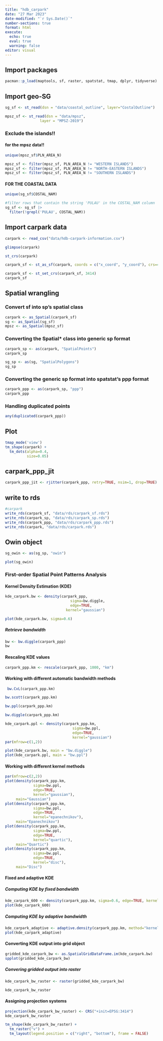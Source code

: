 ```yaml
---
title: "hdb_carpark"
date: "27 Mar 2023"
date-modified: "`r Sys.Date()`"
number-sections: true
format: html
execute: 
  echo: true
  eval: true
  warning: false
editor: visual
---
```


## Import packages

```r
pacman::p_load(maptools, sf, raster, spatstat, tmap, dplyr, tidyverse)
```

## Import geo-SG

```r
sg_sf <- st_read(dsn = "data/coastal_outline", layer="CostalOutline")
```

```r
mpsz_sf <- st_read(dsn = "data/mpsz", 
                layer = "MPSZ-2019")
```

### Exclude the islands!!

#### for the mpsz data!!

```r
unique(mpsz_sf$PLN_AREA_N)
```

```r
mpsz_sf <- filter(mpsz_sf, PLN_AREA_N != "WESTERN ISLANDS")
mpsz_sf <- filter(mpsz_sf, PLN_AREA_N != "NORTH-EASTERN ISLANDS")
mpsz_sf <- filter(mpsz_sf, PLN_AREA_N != "SOUTHERN ISLANDS")
```

#### FOR THE COASTAL DATA

```r
unique(sg_sf$COSTAL_NAM)
```

```r
#filter rows that contain the string 'PULAU' in the COSTAL_NAM column
sg_sf <- sg_sf |> 
  filter(!grepl('PULAU', COSTAL_NAM))
```

## Import carpark data

```r
carpark <- read_csv("data/hdb-carpark-information.csv")
```

```r
glimpse(carpark)
```

```r
st_crs(carpark)
```

```r

carpark_sf <- st_as_sf(carpark, coords = c("x_coord", "y_coord"), crs=4326)

carpark_sf <- st_set_crs(carpark_sf, 3414)
carpark_sf

```

## Spatial wrangling

### Convert sf into sp's spatial class

```r
carpark <- as_Spatial(carpark_sf)
sg <- as_Spatial(sg_sf)
mpsz <- as_Spatial(mpsz_sf)
```

### Converting the Spatial\* class into generic sp format

```r
carpark_sp <- as(carpark, "SpatialPoints")
carpark_sp
```

```r
sg_sp <- as(sg, "SpatialPolygons")
sg_sp
```

### Converting the generic sp format into spatstat's ppp format

```r
carpark_ppp <- as(carpark_sp, "ppp")
carpark_ppp
```

### Handling duplicated points

```r
any(duplicated(carpark_ppp))
```

## Plot

```r
tmap_mode('view')
tm_shape(carpark) +
  tm_dots(alpha=0.4, 
          size=0.05)
```

## carpark_ppp_jit

```r
carpark_ppp_jit <- rjitter(carpark_ppp, retry=TRUE, nsim=1, drop=TRUE)
```

## write to rds

```r
#carpark
write_rds(carpark_sf, "data/rds/carpark_sf.rds")
write_rds(carpark_sp, "data/rds/carpark_sp.rds")
write_rds(carpark_ppp, "data/rds/carpark_ppp.rds")
write_rds(carpark, "data/rds/carpark.rds")
```

## Owin object

```r
sg_owin <- as(sg_sp, "owin")
```

```r
plot(sg_owin)
```

### First-order Spatial Point Patterns Analysis

#### Kernel Density Estimation (KDE)

```r
kde_carpark.bw <- density(carpark_ppp,
                              sigma=bw.diggle,
                              edge=TRUE,
                            kernel="gaussian") 
```

```r
plot(kde_carpark.bw, sigma=0.6)
```

##### Retrieve bandwidth 

```r
bw <- bw.diggle(carpark_ppp)
bw
```

#### Rescaling KDE values

```r
carpark_ppp.km <- rescale(carpark_ppp, 1000, "km")
```

#### Working with different automatic bandwidth methods

```r
 bw.CvL(carpark_ppp.km)
```

```r
bw.scott(carpark_ppp.km)
```

```r
bw.ppl(carpark_ppp.km)
```

```r
bw.diggle(carpark_ppp.km)
```

```r
kde_carpark.ppl <- density(carpark_ppp.km, 
                               sigma=bw.ppl, 
                               edge=TRUE,
                               kernel="gaussian")
par(mfrow=c(1,2))

plot(kde_carpark.bw, main = "bw.diggle")
plot(kde_carpark.ppl, main = "bw.ppl")
```

#### Working with different kernel methods

```r
par(mfrow=c(2,2))
plot(density(carpark_ppp.km, 
             sigma=bw.ppl, 
             edge=TRUE, 
             kernel="gaussian"), 
     main="Gaussian")
plot(density(carpark_ppp.km, 
             sigma=bw.ppl, 
             edge=TRUE, 
             kernel="epanechnikov"), 
     main="Epanechnikov")
plot(density(carpark_ppp.km, 
             sigma=bw.ppl, 
             edge=TRUE, 
             kernel="quartic"), 
     main="Quartic")
plot(density(carpark_ppp.km, 
             sigma=bw.ppl, 
             edge=TRUE, 
             kernel="disc"), 
     main="Disc")
```
#### Fixed and adaptive KDE

##### Computing KDE by fixed bandwidth

```r
kde_carpark_600 <- density(carpark_ppp.km, sigma=0.6, edge=TRUE, kernel="gaussian")
plot(kde_carpark_600)
```
##### Computing KDE by adaptive bandwidth

```r
kde_carpark_adaptive <- adaptive.density(carpark_ppp.km, method="kernel")
plot(kde_carpark_adaptive)
```

#### Converting KDE output into grid object

```r
gridded_kde_carpark_bw <- as.SpatialGridDataFrame.im(kde_carpark.bw)
spplot(gridded_kde_carpark_bw)
```

##### Convering gridded output into raster

```r
kde_carpark_bw_raster <- raster(gridded_kde_carpark_bw)
```

```r
kde_carpark_bw_raster
```

#### Assigning projection systems

```r
projection(kde_carpark_bw_raster) <- CRS("+init=EPSG:3414")
kde_carpark_bw_raster
```
```r
tm_shape(kde_carpark_bw_raster) + 
  tm_raster("v") +
  tm_layout(legend.position = c("right", "bottom"), frame = FALSE)
```
